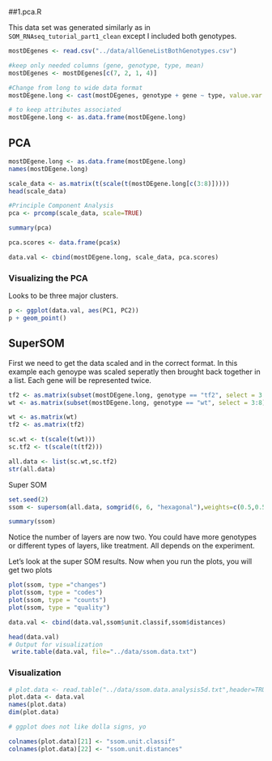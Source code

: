 ##1.pca.R

This data set was generated similarly as in `SOM_RNAseq_tutorial_part1_clean` except I included both genotypes. 

```r
mostDEgenes <- read.csv("../data/allGeneListBothGenotypes.csv")

#keep only needed columns (gene, genotype, type, mean)
mostDEgenes <- mostDEgenes[c(7, 2, 1, 4)] 

#Change from long to wide data format
mostDEgene.long <- cast(mostDEgenes, genotype + gene ~ type, value.var = mean, fun.aggregate = "mean")  

# to keep attributes associated
mostDEgene.long <- as.data.frame(mostDEgene.long)
```

## PCA

```r
mostDEgene.long <- as.data.frame(mostDEgene.long) 
names(mostDEgene.long)

scale_data <- as.matrix(t(scale(t(mostDEgene.long[c(3:8)]))))
head(scale_data) 

#Principle Component Analysis
pca <- prcomp(scale_data, scale=TRUE) 

summary(pca) 

pca.scores <- data.frame(pca$x)

data.val <- cbind(mostDEgene.long, scale_data, pca.scores) 
```


### Visualizing the PCA

Looks to be three major clusters. 

```r
p <- ggplot(data.val, aes(PC1, PC2)) 
p + geom_point()
```

## SuperSOM

First we need to get the data scaled and in the correct format. In this example each genoype was scaled seperatly then brought back together in a list. Each gene will be represented twice.  

```r
tf2 <- as.matrix(subset(mostDEgene.long, genotype == "tf2", select = 3:8))
wt <- as.matrix(subset(mostDEgene.long, genotype == "wt", select = 3:8))

wt <- as.matrix(wt)
tf2 <- as.matrix(tf2)

sc.wt <- t(scale(t(wt)))
sc.tf2 <- t(scale(t(tf2)))

all.data <- list(sc.wt,sc.tf2)
str(all.data)
```

Super SOM
```r
set.seed(2)
ssom <- supersom(all.data, somgrid(6, 6, "hexagonal"),weights=c(0.5,0.5)) 

summary(ssom)
```

Notice the number of layers are now two.  You could have more genotypes or different types of layers, like treatment. All depends on the experiment.

Let's look at the super SOM results. Now when you run the plots, you will get two plots
```r
plot(ssom, type ="changes")
plot(ssom, type = "codes")
plot(ssom, type = "counts")
plot(ssom, type = "quality")

data.val <- cbind(data.val,ssom$unit.classif,ssom$distances)

head(data.val)
# Output for visualization
 write.table(data.val, file="../data/ssom.data.txt")
```

### Visualization 

```r
# plot.data <- read.table("../data/ssom.data.analysis5d.txt",header=TRUE)
plot.data <- data.val 
names(plot.data)
dim(plot.data)

# ggplot does not like dolla signs, yo

colnames(plot.data)[21] <- "ssom.unit.classif"
colnames(plot.data)[22] <- "ssom.unit.distances"
```


